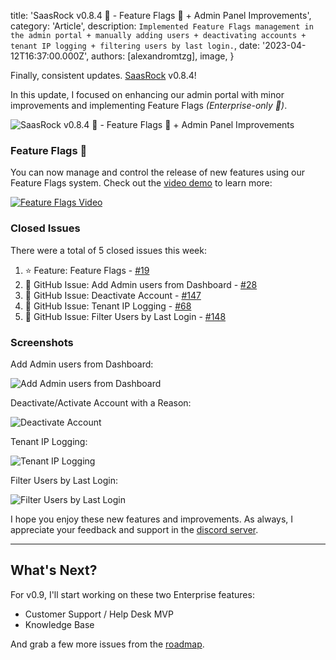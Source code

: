
  title: 'SaasRock v0.8.4 🎉 - Feature Flags 🚩 + Admin Panel Improvements',
  category: 'Article',
  description: `Implemented Feature Flags management in the admin portal + manually adding users + deactivating accounts + tenant IP logging + filtering users by last login.`,
  date: '2023-04-12T16:37:00.000Z',
  authors: [alexandromtzg],
  image,
}

Finally, consistent updates. [SaasRock](https://saasrock.com/?ref=alexandro.dev&utm_content=v0-8-4) v0.8.4!

In this update, I focused on enhancing our admin portal with minor improvements and implementing Feature Flags _(Enterprise-only 🚀)_.

<img
  src={image}
  class="shadow-2xl border border-gray-100 rounded-lg"
  alt="SaasRock v0.8.4 🎉 - Feature Flags 🚩 + Admin Panel Improvements"
  className="w-full"
/>

<!--more-->

### Feature Flags 🚩

You can now manage and control the release of new features using our Feature Flags system. Check out the [video demo](https://www.loom.com/share/c12d15ad42034f438f92653d7d60d461) to learn more:

[![Feature Flags Video](https://user-images.githubusercontent.com/8606530/231593355-28218c3f-604c-4391-96e5-27228544dc2c.png)](https://www.loom.com/share/c12d15ad42034f438f92653d7d60d461 'Feature Flags 🚩')

### Closed Issues

There were a total of 5 closed issues this week:

1. ⭐ Feature: Feature Flags - [#19](https://github.com/AlexandroMtzG/saasrock/issues/19)
2. 🔨 GitHub Issue: Add Admin users from Dashboard - [#28](https://github.com/AlexandroMtzG/saasrock/issues/28)
3. 🔨 GitHub Issue: Deactivate Account - [#147](https://github.com/AlexandroMtzG/saasrock/issues/147)
4. 🔨 GitHub Issue: Tenant IP Logging - [#68](https://github.com/AlexandroMtzG/saasrock/issues/68)
5. 🔨 GitHub Issue: Filter Users by Last Login - [#148](https://github.com/AlexandroMtzG/saasrock/issues/148)

### Screenshots

Add Admin users from Dashboard:

![Add Admin users from Dashboard](https://user-images.githubusercontent.com/8606530/231592584-45d86109-69b5-426c-95dc-d25653bd4bcf.png)

Deactivate/Activate Account with a Reason:

![Deactivate Account](https://user-images.githubusercontent.com/8606530/231592494-1bbba71e-190f-4e5d-8186-f3166c19af8b.png)

Tenant IP Logging:

![Tenant IP Logging](https://user-images.githubusercontent.com/8606530/231592449-ac4e6856-de37-4f25-ab5f-edfb24866ad2.png)

Filter Users by Last Login:

![Filter Users by Last Login](https://user-images.githubusercontent.com/8606530/231592225-eaaf2c61-f22e-4f7e-92c6-c9ed22741063.png)

I hope you enjoy these new features and improvements. As always, I appreciate your feedback and support in the [discord server](https://discord.gg/KMkjU2BFn9).

---

## What's Next?

For v0.9, I'll start working on these two Enterprise features:

- Customer Support / Help Desk MVP
- Knowledge Base

And grab a few more issues from the [roadmap](https://saasrock.com/docs/roadmap?ref=alexandro.dev&utm_content=v0-8-4).
